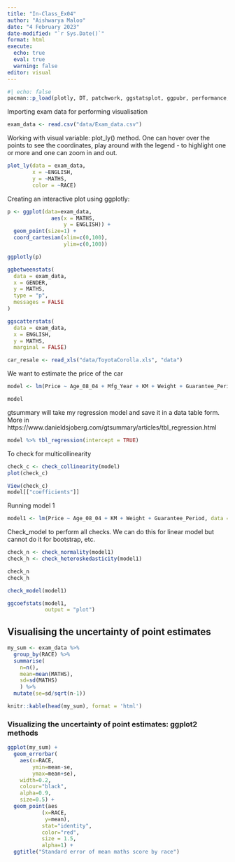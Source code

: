 ```yaml
---
title: "In-Class_Ex04"
author: "Aishwarya Maloo"
date: "4 February 2023"
date-modified: "`r Sys.Date()`"
format: html
execute: 
  echo: true
  eval: true
  warning: false
editor: visual
---
```


```r
#| echo: false
pacman::p_load(plotly, DT, patchwork, ggstatsplot, ggpubr, performance, see, readxl, parameters, easystats, gtsummary, crosstalk, gganimate, ggdist,tidyverse)
```

Importing exam data for performing visualisation

```r
exam_data <- read.csv("data/Exam_data.csv")
```

Working with visual variable: plot_ly() method. One can hover over the points to see the coordinates, play around with the legend - to highlight one or more and one can zoom in and out.

```r
plot_ly(data = exam_data,
        x = ~ENGLISH,
        y = ~MATHS,
        color = ~RACE)
```

Creating an interactive plot using ggplotly:

```r
p <- ggplot(data=exam_data, 
              aes(x = MATHS,
                  y = ENGLISH)) +
  geom_point(size=1) +
  coord_cartesian(xlim=c(0,100),
                  ylim=c(0,100))

ggplotly(p)
```

```r
ggbetweenstats(
  data = exam_data,
  x = GENDER,
  y = MATHS,
  type = "p",
  messages = FALSE
)
```

```r
ggscatterstats(
  data = exam_data,
  x = ENGLISH,
  y = MATHS,
  marginal = FALSE)
```

```r
car_resale <- read_xls("data/ToyotaCorolla.xls", "data")
```

We want to estimate the price of the car

```r
model <- lm(Price ~ Age_08_04 + Mfg_Year + KM + Weight + Guarantee_Period, data = car_resale)

model
```

gtsummary will take my regression model and save it in a data table form. More in https://www.danieldsjoberg.com/gtsummary/articles/tbl_regression.html

```r
model %>% tbl_regression(intercept = TRUE)
```

To check for multicollinearity

```r
check_c <- check_collinearity(model)
plot(check_c)
```

```r
View(check_c)
model[["coefficients"]]
```

Running model 1

```r
model1 <- lm(Price ~ Age_08_04 + KM + Weight + Guarantee_Period, data = car_resale)
```

Check_model to perform all checks. We can do this for linear model but cannot do it for bootstrap, etc.

```r
check_n <- check_normality(model1)
check_h <- check_heteroskedasticity(model1)

check_n
check_h

check_model(model1)
```

```r
ggcoefstats(model1, 
            output = "plot")
```

## Visualising the uncertainty of point estimates

```r
my_sum <- exam_data %>%
  group_by(RACE) %>%
  summarise(
    n=n(),
    mean=mean(MATHS),
    sd=sd(MATHS)
    ) %>%
  mutate(se=sd/sqrt(n-1))
```

```r
knitr::kable(head(my_sum), format = 'html')
```

### Visualizing the uncertainty of point estimates: ggplot2 methods

```r
ggplot(my_sum) +
  geom_errorbar(
    aes(x=RACE, 
        ymin=mean-se, 
        ymax=mean+se), 
    width=0.2, 
    colour="black", 
    alpha=0.9, 
    size=0.5) +
  geom_point(aes
           (x=RACE, 
            y=mean), 
           stat="identity", 
           color="red",
           size = 1.5,
           alpha=1) +
  ggtitle("Standard error of mean maths score by race")
```
